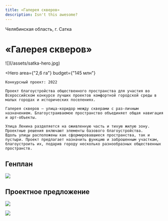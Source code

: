 ```yaml
---
title: «Галерея скверов»
description: Isn't this awesome?
---
```


<AffinumLogo />

Челябинская область, г. Сатка

# «Галерея скверов»

<Wide>
    ![](/assets/satka-hero.jpg)
</Wide>

<Hero
    area={"2,6 га"}
    budget={"145 млн"}
>
    Конкурсный проект: 2022  

    Проект благоустройства общественного пространства для участия во Всероссийском конкурсе лучших проектов комфортной городской среды в малых городах и исторических поселениях.

    Галерея скверов — улица-коридор между скверами с раз-личным назначением. Благоустраиваемое пространство объединяет общая навигация и арт-объекты.

    Улица Ленина разделяется на оживленную часть и тихую жилую зону. Проектные решения включают элементы базового благоустройства.
    Вдоль улицы расположены как сформировавшиеся пространства, так и пустыри. Проект предлагает назначить функцию и заброшенным участкам, благоустроить их, подарив городу несколько разнообразных общественных пространств.
</Hero>

## Генплан

![](/assets/satka-00.jpg)

## Проектное предложение

![](/assets/satka-01.jpg)

![](/assets/satka-02.jpg)

